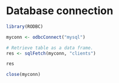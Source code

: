 # Database connection

```{r}

library(RODBC)

myconn <- odbcConnect("mysql")

# Retrieve table as a data frame.
res <- sqlFetch(myconn, "clients")

res

close(myconn)

```
